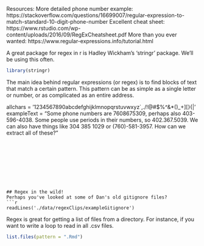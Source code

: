 Resources:
More detailed phone number example: https://stackoverflow.com/questions/16699007/regular-expression-to-match-standard-10-digit-phone-number
Excellent cheat sheet: https://www.rstudio.com/wp-content/uploads/2016/09/RegExCheatsheet.pdf
More than you ever wanted: https://www.regular-expressions.info/tutorial.html

A great package for regex in r is Hadley Wickham's 'stringr' package. We'll be using this often.
```r
library(stringr)
```

The main idea behind regular expressions (or regex) is to find blocks of text that match a certain pattern. This pattern can be as simple as a single letter or number, or as complicated as an entire address.

allchars = '1234567890abcdefghijklmnopqrstuvwxyz`,./!@#$%^&*()_+][}{|'
exampleText = "Some phone numbers are 7608675309, perhaps also 403-596-4038. Some people use periods in their numbers, so 402.367.5039. We can also have things like 304 385 1029 or (760)-581-3957. How can we extract all of these?"
```









## Regex in the wild!
Perhaps you've looked at some of Dan's old gitignore files?
```r
readLines('./data/regexClips/exampleGitignore')
```

Regex is great for getting a list of files from a directory. For instance, if you want to write a loop to read in all .csv files.
```r
list.files(pattern = ".Rmd")
```
